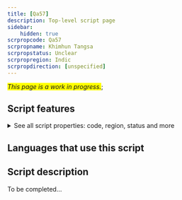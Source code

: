 ```yaml
---
title: [Qa57]
description: Top-level script page
sidebar:
    hidden: true
scrpropcode: Qa57
scrpropname: Khimhun Tangsa
scrpropstatus: Unclear
scrpropregion: Indic
scrpropdirection: [unspecified]
---
```


<span style='background-color:yellow'>_This page is a work in progress._</span>;


## Script features

<details>
<summary> See all script properties: code, region, status and more</summary>
<ScriptInfo />
</details>

## Languages that use this script

<WsList script='Qa57' wsMax='5' />

## Script description

To be completed...

